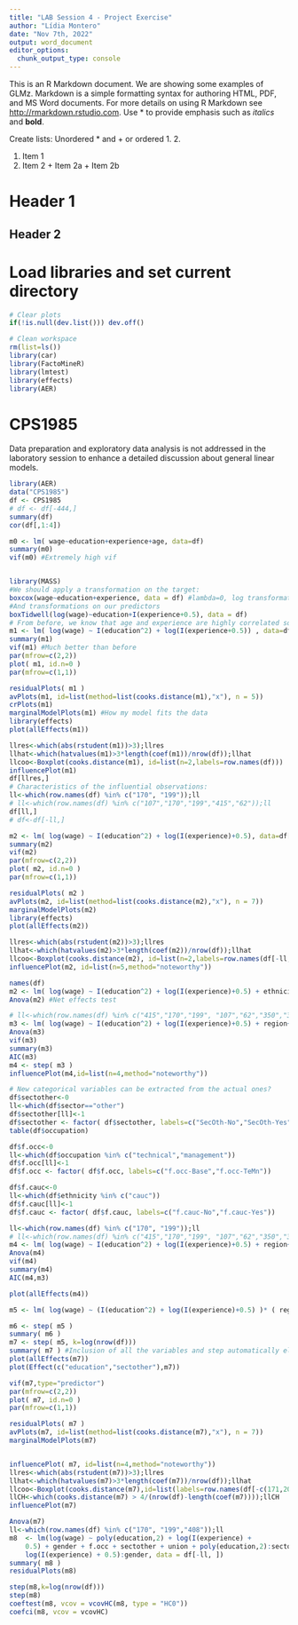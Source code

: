 ---
title: "LAB Session 4 - Project Exercise"
author: "Lídia Montero"
date: "Nov 7th, 2022"
output: word_document
editor_options: 
  chunk_output_type: console
---

This is an R Markdown document. 
We are showing some examples of GLMz. Markdown is a simple formatting syntax for authoring HTML, PDF, and MS Word documents. For more details on using R Markdown see <http://rmarkdown.rstudio.com>. Use * to provide emphasis such as *italics* and **bold**.

Create lists: Unordered * and +     or   ordered   1. 2.  

  1. Item 1
  2. Item 2
    + Item 2a
    + Item 2b

# Header 1
## Header 2

# Load libraries and set current directory

```{r}
# Clear plots
if(!is.null(dev.list())) dev.off()

# Clean workspace
rm(list=ls())
library(car)
library(FactoMineR)
library(lmtest)
library(effects)
library(AER)
```

# CPS1985

Data preparation and exploratory data analysis is not addressed in the laboratory session to enhance a detailed discussion about general linear models.

```{r}
library(AER)
data("CPS1985")
df <- CPS1985
# df <- df[-444,]
summary(df)
cor(df[,1:4])

m0 <- lm( wage~education+experience+age, data=df)
summary(m0)
vif(m0) #Extremely high vif


library(MASS)
#We should apply a transformation on the target:
boxcox(wage~education+experience, data = df) #lambda=0, log transformation
#And transformations on our predictors
boxTidwell(log(wage)~education+I(experience+0.5), data = df)
# From before, we know that age and experience are highly correlated so both should not be included in the model.
m1 <- lm( log(wage) ~ I(education^2) + log(I(experience+0.5)) , data=df)
summary(m1)
vif(m1) #Much better than before
par(mfrow=c(2,2))
plot( m1, id.n=0 )
par(mfrow=c(1,1))

residualPlots( m1 )
avPlots(m1, id=list(method=list(cooks.distance(m1),"x"), n = 5))
crPlots(m1)
marginalModelPlots(m1) #How my model fits the data
library(effects)
plot(allEffects(m1))

llres<-which(abs(rstudent(m1))>3);llres
llhat<-which(hatvalues(m1)>3*length(coef(m1))/nrow(df));llhat
llcoo<-Boxplot(cooks.distance(m1), id=list(n=2,labels=row.names(df)))
influencePlot(m1)
df[llres,]
# Characteristics of the influential observations:
ll<-which(row.names(df) %in% c("170", "199"));ll
# ll<-which(row.names(df) %in% c("107","170","199","415","62"));ll
df[ll,]
# df<-df[-ll,]

m2 <- lm( log(wage) ~ I(education^2) + log(I(experience)+0.5), data=df[-ll,])
summary(m2)
vif(m2)
par(mfrow=c(2,2))
plot( m2, id.n=0 )
par(mfrow=c(1,1))

residualPlots( m2 )
avPlots(m2, id=list(method=list(cooks.distance(m2),"x"), n = 7))
marginalModelPlots(m2)
library(effects)
plot(allEffects(m2))

llres<-which(abs(rstudent(m2))>3);llres
llhat<-which(hatvalues(m2)>3*length(coef(m2))/nrow(df));llhat
llcoo<-Boxplot(cooks.distance(m2), id=list(n=2,labels=row.names(df[-ll,])))
influencePlot(m2, id=list(n=5,method="noteworthy"))

names(df)
m2 <- lm( log(wage) ~ I(education^2) + log(I(experience)+0.5) + ethnicity+region+gender+occupation+sector+union+married, data=df[-ll,])
Anova(m2) #Net effects test

# ll<-which(row.names(df) %in% c("415","170","199", "107","62","350","346","75"));ll
m3 <- lm( log(wage) ~ I(education^2) + log(I(experience)+0.5) + region+gender+occupation+sector+union+ethnicity, data=df[-ll,])
Anova(m3)
vif(m3)
summary(m3)
AIC(m3)
m4 <- step( m3 )
influencePlot(m4,id=list(n=4,method="noteworthy"))

# New categorical variables can be extracted from the actual ones?
df$sectother<-0
ll<-which(df$sector=="other")
df$sectother[ll]<-1
df$sectother <- factor( df$sectother, labels=c("SecOth-No","SecOth-Yes"))
table(df$occupation)

df$f.occ<-0
ll<-which(df$occupation %in% c("technical","management"))
df$f.occ[ll]<-1
df$f.occ <- factor( df$f.occ, labels=c("f.occ-Base","f.occ-TeMn"))

df$f.cauc<-0
ll<-which(df$ethnicity %in% c("cauc"))
df$f.cauc[ll]<-1
df$f.cauc <- factor( df$f.cauc, labels=c("f.cauc-No","f.cauc-Yes"))

ll<-which(row.names(df) %in% c("170", "199"));ll
# ll<-which(row.names(df) %in% c("415","170","199", "107","62","350","346","75"));ll
m4 <- lm( log(wage) ~ I(education^2) + log(I(experience)+0.5) + region+gender+f.occ+sectother+union+f.cauc, data=df[-ll,])
Anova(m4)
vif(m4)
summary(m4)
AIC(m4,m3)

plot(allEffects(m4))

m5 <- lm( log(wage) ~ (I(education^2) + log(I(experience)+0.5) )* ( region+gender+f.occ+sectother+union+f.cauc), data=df[-ll,])

m6 <- step( m5 ) 
summary( m6 )
m7 <- step( m5, k=log(nrow(df)))
summary( m7 ) #Inclusion of all the variables and step automatically eliminates the non-necessary ones
plot(allEffects(m7))
plot(Effect(c("education","sectother"),m7))

vif(m7,type="predictor")
par(mfrow=c(2,2))
plot( m7, id.n=0 )
par(mfrow=c(1,1))

residualPlots( m7 )
avPlots(m7, id=list(method=list(cooks.distance(m7),"x"), n = 7))
marginalModelPlots(m7)


influencePlot( m7, id=list(n=4,method="noteworthy"))
llres<-which(abs(rstudent(m7))>3);llres
llhat<-which(hatvalues(m7)>3*length(coef(m7))/nrow(df));llhat
llcoo<-Boxplot(cooks.distance(m7),id=list(labels=row.names(df[-c(171,200),])))
llCH<-which(cooks.distance(m7) > 4/(nrow(df)-length(coef(m7))));llCH
influencePlot(m7)

Anova(m7)
ll<-which(row.names(df) %in% c("170", "199","408"));ll
m8  <- lm(log(wage) ~ poly(education,2) + log(I(experience) + 
    0.5) + gender + f.occ + sectother + union + poly(education,2):sectother + 
    log(I(experience) + 0.5):gender, data = df[-ll, ])
summary( m8 )
residualPlots(m8)

step(m8,k=log(nrow(df)))
step(m8)
coeftest(m8, vcov = vcovHC(m8, type = "HC0"))
coefci(m8, vcov = vcovHC)
```



